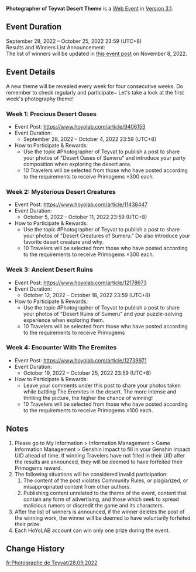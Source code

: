 {{Event
|name              = Photographer of Teyvat Desert Theme
|image             = Photographer of Teyvat Desert Theme.png
|type              = Web
|group             = Submission
|time_known        = yes
|time_start        = 2022-09-28 12:00:00
|time_start_offset = GMT+8
|time_end          = 2022-10-25 23:59:59
|time_end_offset   = GMT+8
|link              = https://www.hoyolab.com/article/9406153
}}
{{Description|1=Olah! Hello, Travelers~<br>With the arrival of Version 3.1, the desert area of Sumeru has finally revealed itself to us.<br>Clouds of sand, mysterious ruins, and the giant robot... All have been capturing the Travelers' attention.<br>Then, in the vast desert beyond the forest, what wondrous scenery have you encountered? Come and share them with everyone else!<br>Take part in the #Photographer of Teyvat: Part IV by sharing your photos taken in the Sumeru desert according to the designated themes for a chance to win Primogems!}}
'''Photographer of Teyvat Desert Theme''' is a [[Web Event]] in [[Version 3.1]].

==Event Duration==
September 28, 2022 – October 25, 2022 23:59 (UTC+8)<br>
Results and Winners List Announcement:<br>
The list of winners will be updated in [https://www.hoyolab.com/article/9406153 this event post] on November 8, 2022.

==Event Details==
A new theme will be revealed every week for four consecutive weeks. Do remember to check regularly and participate~
Let's take a look at the first week's photography theme!

===Week 1: Precious Desert Oases===
{{Description|As a Traveler walking into the Sumeru desert, you would not want to miss the oases symbolizing life and vitality that are scattered around the area.<br>Clear springs and thirsting vegetation together constitute such unique sights in the desert. Travelers, who would you most like to team up with on your way to find an oasis?}}
* Event Post: https://www.hoyolab.com/article/9406153
* Event Duration:
** September 28, 2022 – October 4, 2022 23:59 (UTC+8)
* How to Participate & Rewards:
** Use the topic #Photographer of Teyvat to publish a post to share your photos of "Desert Oases of Sumeru" and introduce your party composition when exploring the desert area.
** 10 Travelers will be selected from those who have posted according to the requirements to receive Primogems ×300 each.

===Week 2: Mysterious Desert Creatures===
{{Description|In the desert beyond the forest, what strange-looking creatures have you encountered?<br>Document them with that Kamera in your hand!}}
* Event Post: https://www.hoyolab.com/article/11438447
* Event Duration:
** October 5, 2022 – October 11, 2022 23:59 (UTC+8)
* How to Participate & Rewards:
** Use the topic #Photographer of Teyvat to publish a post to share your photos of "Desert Creatures of Sumeru." Do also introduce your favorite desert creature and why.
** 10 Travelers will be selected from those who have posted according to the requirements to receive Primogems ×300 each.

===Week 3: Ancient Desert Ruins===
{{Description|Ancient temples, huge statues... In the vast desert, in addition to the natural landscape, visitors are more than often captivated by the various ruins there.<br>Have you been in awe and impressed? Don't forget to capture the moments with your Kamera!}}
* Event Post: https://www.hoyolab.com/article/12178673
* Event Duration:
** October 12, 2022 – October 18, 2022 23:59 (UTC+8)
* How to Participate & Rewards:
** Use the topic #Photographer of Teyvat to publish a post to share your photos of "Desert Ruins of Sumeru" and your puzzle-solving experience when exploring them.
** 10 Travelers will be selected from those who have posted according to the requirements to receive Primogems

===Week 4: Encounter With The Eremites===
{{Description|As settlers from an ancient civilization in the desert, The Eremites are nothing short of a force to be reckoned with. Travelers, watch out for them when exploring Sumeru!<br>So, what were your encounters with The Eremites like? Care to show us some photos?}}
* Event Post: https://www.hoyolab.com/article/12739971
* Event Duration:
** October 19, 2022 – October 25, 2022 23:59 (UTC+8)
* How to Participate & Rewards:
** Leave your comments under this post to share your photos taken while battling The Eremites in the desert. The more intense and thrilling the picture, the higher the chance of winning!
** 10 Travelers will be selected from those who have posted according to the requirements to receive Primogems ×100 each.

==Notes==
# Please go to My Information > Information Management > Game Information Management > Genshin Impact to fill in your Genshin Impact UID ahead of time. If winning Travelers have not filled in their UID after the results are announced, they will be deemed to have forfeited their Primogems reward.
# The following situations will be considered invalid participation:
## The content of the post violates Community Rules, or plagiarized, or misappropriated content from other authors.
## Publishing content unrelated to the theme of the event, content that contain any form of advertising, and those which seek to spread malicious rumors or discredit the game and its characters.
# After the list of winners is announced, if the winner deletes the post of the winning work, the winner will be deemed to have voluntarily forfeited their prize.
# Each HoYoLAB account can win only one prize during the event.

==Change History==
{{Change History|3.1}}

[[fr:Photographe de Teyvat/28.09.2022]]